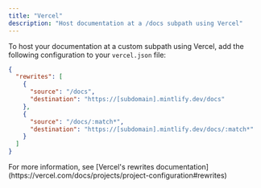 ```yaml
---
title: "Vercel"
description: "Host documentation at a /docs subpath using Vercel"
---
```


To host your documentation at a custom subpath using Vercel, add the following configuration to your `vercel.json` file:

```json
{
  "rewrites": [
    {
      "source": "/docs",
      "destination": "https://[subdomain].mintlify.dev/docs"
    },
    {
      "source": "/docs/:match*",
      "destination": "https://[subdomain].mintlify.dev/docs/:match*"
    }
  ]
}
```

<Note>
  For more information, see [Vercel's rewrites documentation](https://vercel.com/docs/projects/project-configuration#rewrites)
</Note>